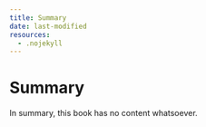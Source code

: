 ```yaml
---
title: Summary
date: last-modified
resources:
  - .nojekyll
---
```


# Summary

In summary, this book has no content whatsoever.
